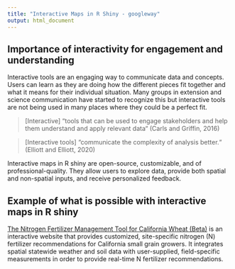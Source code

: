 ```yaml
---
title: "Interactive Maps in R Shiny - googleway"
output: html_document
---
```


## Importance of interactivity for engagement and understanding

Interactive tools are an engaging way to communicate data and concepts. Users can learn as they are doing how the different pieces fit together and what it means for their individual situation. Many groups in extension and science communication have started to recognize this but interactive tools are not being used in many places where they could be a perfect fit. 

> [Interactive] "tools that can be used to engage stakeholders and help them understand and apply relevant data“ (Carls and Griffin, 2016)

> [Interactive tools] "communicate the complexity of analysis better.“ (Elliott and Elliott, 2020)

Interactive maps in R shiny are open-source, customizable, and of professional-quality. They allow users to explore data, provide both spatial and non-spatial inputs, and receive personalized feedback.


## Example of what is possible with interactive maps in R shiny

[The Nitrogen Fertilizer Management Tool for California Wheat (Beta)](https://smallgrain-n-management.plantsciences.ucdavis.edu/) is an interactive website that provides customized, site-specific nitrogen (N) fertilizer recommendations for California small grain growers. It integrates spatial statewide weather and soil data with user-supplied, field-specific measurements in order to provide real-time N fertilizer recommendations. 

